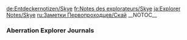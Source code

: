 <noinclude>
{{Include}}
{{ambox
| color = yellow
| icon = Carbonemys.png
| type = If you came directly to this page you can find the other Explorer Notes on page [[Explorer Notes]].
| info =
}}
[[de:Entdeckernotizen/Skye]]
[[fr:Notes des explorateurs/Skye]]
[[ja:Explorer Notes/Skye]]
[[ru:Заметки Первопроходцев/Скай]]
{{MissingTranslations|es|it|pl|pt-br|th}}
</noinclude>__NOTOC__
<div class="toccolours mw-collapsible mw-collapsed" style="background: none; border: none;">
===Aberration Explorer Journals===
<div class="mw-collapsible-content">
{{Explorer Note
| title = Grad Journal Skye #1 (Aberration)
| transcript = Far out! This place is kinda like that dream I had.<br/><br/>So it went like this: I ride some tram thing to like, the biggest, weirdest zoo in the universe, right? Only instead of normal animals, there's dinosaurs! Totally cool...until they all escape just like in every horror movie ever made. Duh! Anyway, Dream-Me hops into a truck with some ripped, badass dudes, and we just start driving around, shooting dinosaurs and stuff. I felt like a legit action hero!<br/><br/>So I guess this place isn't exactly the same. There's dinosaurs, but I don't have guns or a truck. Also I'm completely alone... <br/><br/>But it's still just a dream, right? I mean, obviously! I don't even know why I'm writing this down, it's all in my head. All I need to do is walk off that cliff, and I'll wake up right before I hit the ground.
| author = Skye
| icon = NoteGradStudent.png
}}</div>
</div>
